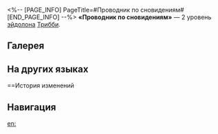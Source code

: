 <%-- [PAGE_INFO]
PageTitle=#Проводник по сновидениям#
[END_PAGE_INFO] --%>
{{Эйдолон Инфобокс
|Название         = Проводник по сновидениям
|Изображение      = Эйдолон Проводник по сновидениям.png
|Персонаж         = Трибби
|Уровень          = 2
|Длительность     = 
|Описание         = Наносимый зоной <u>доп. урон</u> повышается до 120% от изначального урона. Когда зона наносит <u>доп. урон</u>, она дополнительно наносит этот урон 1 раз.
|Свойство1        = 
|Масштабирование1 = 
}}
'''«Проводник по сновидениям»''' — 2 уровень [[эйдолон]]а [[Трибби]].

==Галерея==
{{Галерея|position=left|captionalign=center
|Персонаж Трибби Эйдолон 2.png|Осколок Эйдолона
}}

==На других языках==
{{На других языках
|en   = Guide of Dream Tour
|zhs  = 探访佳梦的向导
|zht  = 探訪佳夢的嚮導
|ja   = {{Rubi|素敵|すてき}}な{{Rubi|夢|ゆめ}}への{{Rubi|案内人|あんないにん}}
|ko   = 좋은 꿈을 탐방하는 길잡이
|es   = Guía para visitar sueños
|fr   = Guide d'exploration des rêves
|ru   = Проводник по сновидениям
|th   = Guide of Dream Tour
|vi   = Người Dẫn Dắt Thăm Dò Mộng Đẹp
|de   = Guide zum süßen Traum
|id   = Guide of Dream Tour
|pt   = Guia de Visita aos Sonhos
}}

==История изменений
{{История изменений|3.5}}

==Навигация==
{{Навык Навбокс|Трибби}}

[[en:]]